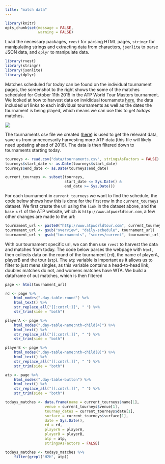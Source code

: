 ```yaml
---
title: "match data"
---
```


```r
library(knitr)
opts_chunk$set(message = FALSE,
               warning = FALSE)

```


Load the necessary packages, `rvest` for parsing HTML pages, `stringr` for manipulating strings and extracting data from characters, `jsonlite` to parse JSON data, and `dplyr` to manipulate data.

```r
library(rvest)
library(stringr)
library(jsonlite)
library(dplyr)
```

<div class="row">
<div class="col-sm-4">

Matches scheduled for _today_ can be found on the individual tournament pages, the screenshot to the right shows the some of the matches scheduled for October 11th 2015 in the ATP World Tour Masters tournament.  We looked at how to harvest data on invididual tournamets [here](tournament-data-collection.html), the data included url links to each individual tournaments as well as the dates the tournament is being played, which means we can use this to get _todays_ matches.

</div>
<div class="col-sm-8">
<img class="img-reponsive" src="images/match-schedule.jpg">
</div>
</div>

The tournaments csv file we created ([here](https://github.com/durtal/talks/blob/gh-pages/traders-conference/example/data/tournaments.csv)) is used to get the relevant data, save us from unneccesarily harvesting more ATP data (this file will likely need updating ahead of 2016).  The data is then filtered down to tournaments starting today.

```r
tourneys <- read.csv("data/tournaments.csv", stringsAsFactors = FALSE)
tourneys$start_date <- as.Date(tourneys$start_date)
tourneys$end_date <- as.Date(tourneys$end_date)

current_tourneys <- subset(tourneys,
                           start_date <= Sys.Date() &
                           end_date >= Sys.Date())
```

For each tournament in `current_tourneys` we want to find the schedule, the code below shows how this is done for the first row in the `current_tourneys` dataset.  We first create the url using the `link` in the dataset above, and the `base url` of the ATP website, which is `http://www.atpworldtour.com`, a few other changes are made to the url:

```r
tournament_url <- paste0("http://www.atpworldtour.com", current_tourneys$link[1])
tournament_url <- gsub("overview", "daily-schedule", tournament_url)
tournament_url <- gsub("tournaments", "scores/current", tournament_url)
```

With our tournament specific url, we can then use `rvest` to harvest the data and matches from today.  The code below parses the webpage with `html`, then collects data on the round of the tournament (`rd`), the name of playerA, playerB and the tour (`atp`).   The `atp` variable is important as it allows us to filter to just mens singles, as this variable contains a head-to-head link, doubles matches do not, and womens matches have WTA.  We build a dataframe of out matches, which is then filtered

```r
page <- html(tournament_url)

rd <- page %>%
    html_nodes(".day-table-round") %>%
    html_text() %>%
    str_replace_all("[[:cntrl:]]", " ") %>%
    str_trim(side = "both")

playerA <- page %>%
    html_nodes(".day-table-name:nth-child(4)") %>%
    html_text() %>%
    str_replace_all("[[:cntrl:]]", " ") %>%
    str_trim(side = "both")

playerB <- page %>%
    html_nodes(".day-table-name:nth-child(8)") %>%
    html_text() %>%
    str_replace_all("[[:cntrl:]]", " ") %>%
    str_trim(side = "both")

atp <- page %>%
    html_nodes(".day-table-button") %>%
    html_text() %>%
    str_replace_all("[[:cntrl:]]", " ") %>%
    str_trim(side = "both")

todays_matches <- data.frame(name = current_tourneys$name[1],
                  venue = current_tourneys$venue[1],
                  tourney_dates = current_tourneys$date[1],
                  surface = current_tourneys$surface[1],
                  date = Sys.Date(),
                  rd = rd,
                  playerA = playerA,
                  playerB = playerB,
                  atp = atp,
                  stringsAsFactors = FALSE)

todays_matches <- todays_matches %>%
    filter(grepl("H2H", atp))
```